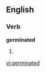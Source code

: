 ==English==

===Verb===
'''germinated'''

# {{present participle of|[[germinate]]}}

[[vi:germinated]]